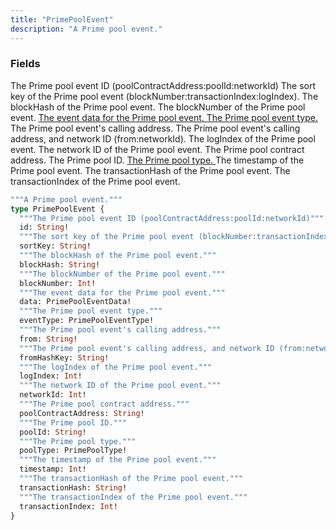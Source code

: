 ```yaml
---
title: "PrimePoolEvent"
description: "A Prime pool event."
---
```


### Fields

<ResponseField name="id" type="String!" required>
  The Prime pool event ID (poolContractAddress:poolId:networkId)
</ResponseField>

<ResponseField name="sortKey" type="String!" required>
  The sort key of the Prime pool event (blockNumber:transactionIndex:logIndex).
</ResponseField>

<ResponseField name="blockHash" type="String!" required>
  The blockHash of the Prime pool event.
</ResponseField>

<ResponseField name="blockNumber" type="Int!" required>
  The blockNumber of the Prime pool event.
</ResponseField>

<a href="/api-reference/types/primepooleventdata">
  <ResponseField name="data" type="PrimePoolEventData!" required>
    The event data for the Prime pool event.
  </ResponseField>
</a>

<a href="/api-reference/types/primepooleventtype">
  <ResponseField name="eventType" type="PrimePoolEventType!" required>
    The Prime pool event type.
  </ResponseField>
</a>

<ResponseField name="from" type="String!" required>
  The Prime pool event&#39;s calling address.
</ResponseField>

<ResponseField name="fromHashKey" type="String!" required>
  The Prime pool event&#39;s calling address, and network ID (from:networkId).
</ResponseField>

<ResponseField name="logIndex" type="Int!" required>
  The logIndex of the Prime pool event.
</ResponseField>

<ResponseField name="networkId" type="Int!" required>
  The network ID of the Prime pool event.
</ResponseField>

<ResponseField name="poolContractAddress" type="String!" required>
  The Prime pool contract address.
</ResponseField>

<ResponseField name="poolId" type="String!" required>
  The Prime pool ID.
</ResponseField>

<a href="/api-reference/types/primepooltype">
  <ResponseField name="poolType" type="PrimePoolType!" required>
    The Prime pool type.
  </ResponseField>
</a>

<ResponseField name="timestamp" type="Int!" required>
  The timestamp of the Prime pool event.
</ResponseField>

<ResponseField name="transactionHash" type="String!" required>
  The transactionHash of the Prime pool event.
</ResponseField>

<ResponseField name="transactionIndex" type="Int!" required>
  The transactionIndex of the Prime pool event.
</ResponseField>


```graphql PrimePoolEvent
"""A Prime pool event."""
type PrimePoolEvent {
  """The Prime pool event ID (poolContractAddress:poolId:networkId)"""
  id: String!
  """The sort key of the Prime pool event (blockNumber:transactionIndex:logIndex)."""
  sortKey: String!
  """The blockHash of the Prime pool event."""
  blockHash: String!
  """The blockNumber of the Prime pool event."""
  blockNumber: Int!
  """The event data for the Prime pool event."""
  data: PrimePoolEventData!
  """The Prime pool event type."""
  eventType: PrimePoolEventType!
  """The Prime pool event's calling address."""
  from: String!
  """The Prime pool event's calling address, and network ID (from:networkId)."""
  fromHashKey: String!
  """The logIndex of the Prime pool event."""
  logIndex: Int!
  """The network ID of the Prime pool event."""
  networkId: Int!
  """The Prime pool contract address."""
  poolContractAddress: String!
  """The Prime pool ID."""
  poolId: String!
  """The Prime pool type."""
  poolType: PrimePoolType!
  """The timestamp of the Prime pool event."""
  timestamp: Int!
  """The transactionHash of the Prime pool event."""
  transactionHash: String!
  """The transactionIndex of the Prime pool event."""
  transactionIndex: Int!
}
```
